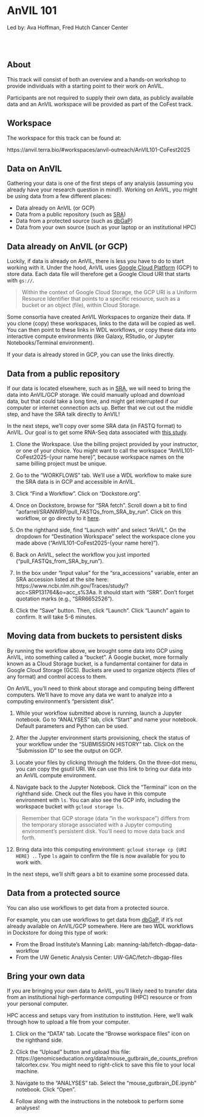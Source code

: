 # AnVIL 101

Led by: Ava Hoffman, Fred Hutch Cancer Center

<br><br>

<!-- AnVIL Outreach coordinator: TBA -->

## About

This track will consist of both an overview and a hands-on workshop to provide individuals with a starting point to their work on AnVIL.

Participants are not required to supply their own data, as publicly available data and an AnVIL workspace will be provided as part of the CoFest track.

## Workspace

The workspace for this track can be found at: 

https://anvil.terra.bio/#workspaces/anvil-outreach/AnVIL101-CoFest2025 

## Data on AnVIL

Gathering your data is one of the first steps of any analysis (assuming you already have your research question in mind!). Working on AnVIL, you might be using data from a few different places:

- Data already on AnVIL (or GCP)
- Data from a public repository (such as [SRA](https://www.ncbi.nlm.nih.gov/sra))
- Data from a protected source (such as [dbGaP](https://dbgap.ncbi.nlm.nih.gov/home))
- Data from your own source (such as your laptop or an institutional HPC)

<!-- schematic of data sources -->

## Data already on AnVIL (or GCP)

Luckily, if data is already on AnVIL, there is less you have to do to start working with it. Under the hood, AnVIL uses [Google Cloud Platform](https://cloud.google.com/) (GCP) to store data. Each data file will therefore get a Google Cloud URI that starts with `gs://`. 

> Within the context of Google Cloud Storage, the GCP URI is a Uniform Resource Identifier that points to a specific resource, such as a bucket or an object (file), within Cloud Storage.

Some consortia have created AnVIL Workspaces to organize their data. If you clone (copy) these workspaces, links to the data will be copied as well. You can then point to these links in WDL workflows, or copy these data into interactive compute environments (like Galaxy, RStudio, or Jupyter Notebooks/Terminal environment).

If your data is already stored in GCP, you can use the links directly.

## Data from a public repository

If our data is located elsewhere, such as in [SRA](https://www.ncbi.nlm.nih.gov/sra), we will need to bring the data into AnVIL/GCP storage. We could manually upload and download data, but that could take a long time, and might get interrupted if our computer or internet connection acts up. Better that we cut out the middle step, and have the SRA talk directly to AnVIL!

In the next steps, we'll copy over some SRA data (in FASTQ format) to AnVIL. Our goal is to get some RNA-Seq data associated with [this study](https://pubmed.ncbi.nlm.nih.gov/31150625/).

1. Clone the Workspace. Use the billing project provided by your instructor, or one of your choice. You might want to call the workspace "AnVIL101-CoFest2025-{your name here}", because workspace names on the same billing project must be unique.

2. Go to the "WORKFLOWS" tab. We'll use a WDL workflow to make sure the SRA data is in GCP and accessible in AnVIL.

3. Click "Find a Workflow". Click on "Dockstore.org". 

4. Once on Dockstore, browse for "SRA fetch". Scroll down a bit to find "aofarrel/SRANWRP/pull_FASTQs_from_SRA_by_run". Click on this workflow, or go directly to it [here](https://dockstore.org/workflows/github.com/aofarrel/SRANWRP/pull_FASTQs_from_SRA_by_run:v1.1.18?tab=info). 

5. On the righthand side, find "Launch with" and select "AnVIL". On the dropdown for "Destination Workspace" select the workspace clone you made above ("AnVIL101-CoFest2025-{your name here}").

6. Back on AnVIL, select the workflow you just imported ("pull_FASTQs_from_SRA_by_run").

7. In the box under "Input value" for the "sra_accessions" variable, enter an SRA accession listed at the site here: https://www.ncbi.nlm.nih.gov/Traces/study/?acc=SRP131764&o=acc_s%3Aa. It should start with "SRR". Don't forget quotation marks (e.g., "SRR6652526").

8. Click the "Save" button. Then, click "Launch". Click "Launch" again to confirm. It will take 5-6 minutes.

## Moving data from buckets to persistent disks

By running the workflow above, we brought some data into GCP using AnVIL, into something called a "bucket". A Google bucket, more formally known as a Cloud Storage bucket, is a fundamental container for data in Google Cloud Storage (GCS). Buckets are used to organize objects (files of any format) and control access to them.

On AnVIL, you'll need to think about storage and computing being different computers. We'll have to move any data we want to analyze into a computing environment's "persistent disk".

1. While your workflow submitted above is running, launch a Jupyter notebook. Go to "ANALYSES" tab, click "Start" and name your notebook. Default parameters and Python can be used.

2. After the Jupyter environment starts provisioning, check the status of your workflow under the "SUBMISSION HISTORY" tab. Click on the "Submission ID" to see the output on GCP.

3. Locate your files by clicking through the folders. On the three-dot menu, you can copy the gsutil URI. We can use this link to bring our data into an AnVIL compute environment.

11. Navigate back to the Jupyter Notebook. Click the "Terminal" icon on the righthand side. Check out the files you have in this compute environment with `ls`. You can also see the GCP info, including the workspace bucket with `gcloud storage ls`.

> Remember that GCP storage (data "in the workspace") differs from the temporary storage associated with a Jupyter computing environment's persistent disk. You'll need to move data back and forth.

12. Bring data into this computing environment: `gcloud storage cp {URI HERE} .`. Type `ls` again to confirm the file is now available for you to work with.

In the next steps, we'll shift gears a bit to examine some processed data.

## Data from a protected source

You can also use workflows to get data from a protected source. 

For example, you can use workflows to get data from [dbGaP](https://dbgap.ncbi.nlm.nih.gov/home), if it's not already available on AnVIL/GCP somewhere. Here are two WDL workflows in Dockstore for doing this type of work:

- From the Broad Institute’s Manning Lab: manning-lab/fetch-dbgap-data-workflow
- From the UW Genetic Analysis Center: UW-GAC/fetch-dbgap-files

## Bring your own data

If you are bringing your own data to AnVIL, you'll likely need to transfer data from an institutional high-performance computing (HPC) resource or from your personal computer.

HPC access and setups vary from institution to institution. Here, we'll walk through how to upload a file from your computer. 

1. Click on the "DATA" tab. Locate the "Browse workspace files" icon on the righthand side.

2. Click the "Upload" button and upload this file: https://genomicseducation.org/data/mouse_gutbrain_de_counts_prefrontalcortex.csv. You might need to right-click to save this file to your local machine.

3. Navigate to the "ANALYSES" tab. Select the "mouse_gutbrain_DE.ipynb" notebook. Click "Open".

4. Follow along with the instructions in the notebook to perform some analyses!
